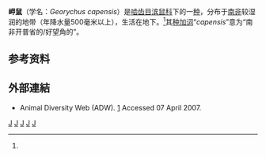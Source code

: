 {{Speciesbox 
| genus = Georychus
| species = capensis
| image = Georychus capensis.jpg
| status = LC
| status_system = iucn3.1
| status_ref = <ref name=iucn>{{IUCN2008|assessors=Maree, S. & Faulkes, C.|year=2008|id=9077|title=Georychus capensis|downloaded=5 January 2009}}</ref>
| authority = [[彼得·西蒙·帕拉斯|Pallas]]，1778
| synonyms = ''Mus capensis'' <br/><small>Pallas，1778</small>
}}
'''岬鼠'''（学名：''Georychus capensis''）是[[啮齿目|啮齿目]][[滨鼠科|滨鼠科]]下的一[[物种|种]]，分布于[[南非|南非]]较湿润的地带（年降水量500毫米以上），生活在地下。<ref name=iucn/>其[[种加词|种加词]]“''capensis''”意为“南非开普省的/好望角的”。

==参考资料==
{{reflist}}

== 外部連結 ==
* Animal Diversity Web (ADW). [http://animaldiversity.ummz.umich.edu/site/accounts/information/Georychus_capensis.html] {{Wayback|url=http://animaldiversity.ummz.umich.edu/site/accounts/information/Georychus_capensis.html |date=20110515183433 }} Accessed 07 April 2007.
{{Taxonbar|from=Q301528}}

[[Category:IUCN红色名录无危物种|J]]
[[Category:单型的哺乳动物|J]]
[[Category:滨鼠科|J]]
[[Category:无危物种|J]]
[[Category:1778年描述的动物|J]]


{{啮齿目小作品}}